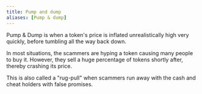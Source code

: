 ```yaml
---
title: Pump and dump
aliases: [Pump & dump]
---
```


Pump & Dump is when a token's price is inflated unrealistically high very quickly, before tumbling all the way back down.

In most situations, the scammers are hyping a token causing many people to buy it. However, they sell a huge percentage of tokens shortly after, thereby crashing its price.

This is also called a "rug-pull" when scammers run away with the cash and cheat holders with false promises.
